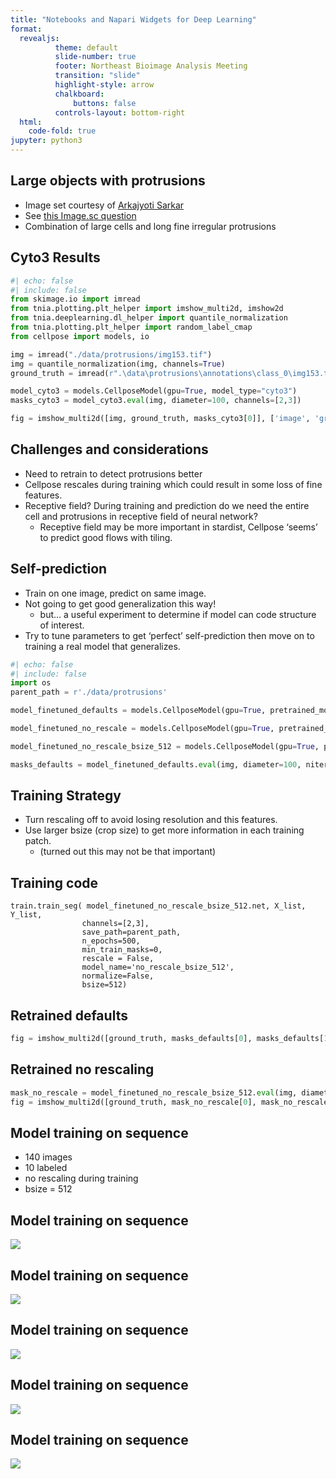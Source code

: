 ```yaml
---
title: "Notebooks and Napari Widgets for Deep Learning"
format:
  revealjs:
          theme: default
          slide-number: true
          footer: Northeast Bioimage Analysis Meeting
          transition: "slide"
          highlight-style: arrow
          chalkboard: 
              buttons: false
          controls-layout: bottom-right
  html:
    code-fold: true
jupyter: python3
---
```


## Large objects with protrusions

* Image set courtesy of [Arkajyoti Sarkar](https://www.linkedin.com/in/arkaj/?originalSubdomain=in) 
* See [this Image.sc question](https://forum.image.sc/t/challenging-segmentation-with-cellpose-need-help/103618)  
* Combination of large cells and long fine irregular protrusions

## Cyto3 Results
```python
#| echo: false
#| include: false 
from skimage.io import imread
from tnia.plotting.plt_helper import imshow_multi2d, imshow2d
from tnia.deeplearning.dl_helper import quantile_normalization
from tnia.plotting.plt_helper import random_label_cmap
from cellpose import models, io

img = imread("./data/protrusions/img153.tif") 
img = quantile_normalization(img, channels=True)
ground_truth = imread(r".\data\protrusions\annotations\class_0\img153.tif")

model_cyto3 = models.CellposeModel(gpu=True, model_type="cyto3")
masks_cyto3 = model_cyto3.eval(img, diameter=100, channels=[2,3])
```
```python
fig = imshow_multi2d([img, ground_truth, masks_cyto3[0]], ['image', 'ground truth', 'cyto3 diameter=100'], 1, 3, colormaps=['gray', random_label_cmap(), random_label_cmap()])
```
## Challenges and considerations

* Need to retrain to detect protrusions better
* Cellpose rescales during training which could result in some loss of fine features. 
* Receptive field? During training and prediction do we need the entire cell and protrusions in receptive field of neural network?
    * Receptive field may be more important in stardist, Cellpose 'seems' to predict good flows with tiling.  

## Self-prediction

* Train on one image, predict on same image.
* Not going to get good generalization this way!
    * but... a useful experiment to determine if model can code structure of interest. 
* Try to tune parameters to get 'perfect' self-prediction then move on to training a real model that generalizes. 

```python
#| echo: false
#| include: false 
import os
parent_path = r'./data/protrusions'

model_finetuned_defaults = models.CellposeModel(gpu=True, pretrained_model=os.path.join(parent_path, 'models', 'defaults'))   

model_finetuned_no_rescale = models.CellposeModel(gpu=True, pretrained_model=os.path.join(parent_path, 'models', 'no_rescale'))

model_finetuned_no_rescale_bsize_512 = models.CellposeModel(gpu=True, pretrained_model=os.path.join(parent_path, 'models', 'no_rescale_bsize_512'))

masks_defaults = model_finetuned_defaults.eval(img, diameter=100, niter=2000, channels=[2,3], normalize=False)
```

## Training Strategy

* Turn rescaling off to avoid losing resolution and this features.
* Use larger bsize (crop size) to get more information in each training patch.
    * (turned out this may not be that important)

## Training code

```
train.train_seg( model_finetuned_no_rescale_bsize_512.net, X_list, Y_list,   
                channels=[2,3], 
                save_path=parent_path, 
                n_epochs=500,
                min_train_masks=0,
                rescale = False,  
                model_name='no_rescale_bsize_512',
                normalize=False,
                bsize=512)
```
## Retrained defaults
```python
fig = imshow_multi2d([ground_truth, masks_defaults[0], masks_defaults[1][2], masks_defaults[1][0]], ['Ground Truth', 'Prediction finetuned default', 'probs', 'flows'], 2, 2, width=8, height=8, colormaps=[random_label_cmap(), random_label_cmap(), 'viridis', 'viridis'])
```

## Retrained no rescaling

```python
mask_no_rescale = model_finetuned_no_rescale_bsize_512.eval(img, diameter=30, niter=2000, channels=[2,3], normalize=False) 
fig = imshow_multi2d([ground_truth, mask_no_rescale[0], mask_no_rescale[1][2], mask_no_rescale[1][0]], ['Ground Truth', 'Prediction no training rescale', 'probs', 'flows'], 2, 2, width=8, height=8, colormaps=[random_label_cmap(), random_label_cmap(), 'viridis', 'viridis'])
```

## Model training on sequence
* 140 images
* 10 labeled
* no rescaling during training
* bsize = 512

## Model training on sequence
![](./napari-protrusions-1.png)

## Model training on sequence
![](./napari-protrusions-2.png)

## Model training on sequence
![](./napari-protrusions-3.png)

## Model training on sequence
![](./napari-protrusions-4.png)

## Model training on sequence
![](./napari-protrusions-5.png)